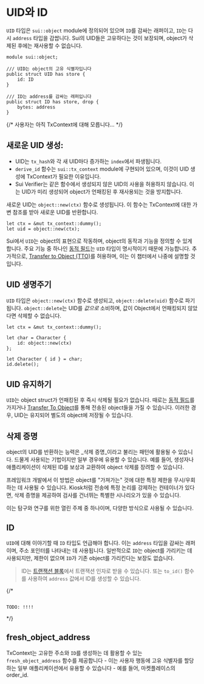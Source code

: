 # UID와 ID

`UID` 타입은 `sui::object` module에 정의되어 있으며 `ID`를 감싸는 래퍼이고,
`ID`는 다시 `address` 타입을 감쌉니다. Sui의 UID들은 고유하다는 것이 보장되며,
object가 삭제된 후에는 재사용할 수 없습니다.

```move
module sui::object;

/// UID는 object의 고유 식별자입니다
public struct UID has store {
    id: ID
}

/// ID는 address를 감싸는 래퍼입니다
public struct ID has store, drop {
    bytes: address
}
```

{/* 사용자는 아직 TxContext에 대해 모릅니다... */}

## 새로운 UID 생성:

- UID는 `tx_hash`와 각 새 UID마다 증가하는 `index`에서 파생됩니다.
- `derive_id` 함수는 `sui::tx_context` module에 구현되어 있으며, 이것이 UID 생성에
  TxContext가 필요한 이유입니다.
- Sui Verifier는 같은 함수에서 생성되지 않은 UID의 사용을 허용하지 않습니다. 이는
  UID가 미리 생성되어 object가 언패킹된 후 재사용되는 것을 방지합니다.

새로운 UID는 `object::new(ctx)` 함수로 생성됩니다. 이 함수는 TxContext에 대한 가변 참조를
받아 새로운 UID를 반환합니다.

```move
let ctx = &mut tx_context::dummy();
let uid = object::new(ctx);
```

Sui에서 `UID`는 object의 표현으로 작동하며, object의 동작과 기능을 정의할 수
있게 합니다. 주요 기능 중 하나인 [동적 필드](./../programmability/dynamic-fields)는
`UID` 타입이 명시적이기 때문에 가능합니다. 추가적으로,
[Transfer to Object (TTO)](https://docs.sui.io/concepts/transfers/transfer-to-object)를 허용하며,
이는 이 챕터에서 나중에 설명할 것입니다.

## UID 생명주기

`UID` 타입은 `object::new(ctx)` 함수로 생성되고, `object::delete(uid)` 함수로
파기됩니다. `object::delete`는 UID를 _값으로_ 소비하며, 값이 Object에서
언패킹되지 않았다면 삭제할 수 없습니다.

```move
let ctx = &mut tx_context::dummy();

let char = Character {
    id: object::new(ctx)
};

let Character { id } = char;
id.delete();
```

## UID 유지하기

`UID`는 object struct가 언패킹된 후 즉시 삭제될 필요가 없습니다. 때로는
[동적 필드](./../programmability/dynamic-fields)를 가지거나
[Transfer To Object](./transfer-to-object)를 통해 전송된 object들을 가질 수 있습니다.
이러한 경우, UID는 유지되어 별도의 object에 저장될 수 있습니다.

## 삭제 증명

object의 UID를 반환하는 능력은 _삭제 증명_이라고 불리는 패턴에 활용될 수 있습니다.
드물게 사용되는 기법이지만 일부 경우에 유용할 수 있습니다. 예를 들어, 생성자나
애플리케이션이 삭제된 ID를 보상과 교환하여 object 삭제를 장려할 수 있습니다.

프레임워크 개발에서 이 방법은 object를 "가져가는" 것에 대한 특정 제한을 무시/우회하는 데
사용될 수 있습니다. Kiosk처럼 전송에 특정 논리를 강제하는 컨테이너가 있다면,
삭제 증명을 제공하여 검사를 건너뛰는 특별한 시나리오가 있을 수 있습니다.

이는 탐구와 연구를 위한 열린 주제 중 하나이며, 다양한 방식으로 사용될 수 있습니다.

## ID

`UID`에 대해 이야기할 때 `ID` 타입도 언급해야 합니다. 이는 `address`
타입을 감싸는 래퍼이며, 주소 포인터를 나타내는 데 사용됩니다. 일반적으로 `ID`는 object를
가리키는 데 사용되지만, 제한이 없으며 `ID`가 기존 object를 가리킨다는 보장도 없습니다.

> ID는 [트랜잭션 블록](./../concepts/what-is-a-transaction)에서 트랜잭션 인자로
> 받을 수 있습니다. 또는 `to_id()` 함수를 사용하여 `address` 값에서
> ID를 생성할 수 있습니다.

{/*
```move

TODO: !!!!

```
*/}

## fresh_object_address

TxContext는 고유한 주소와 `ID`를 생성하는 데 활용할 수 있는 `fresh_object_address`
함수를 제공합니다 - 이는 사용자 행동에 고유 식별자를 할당하는 일부 애플리케이션에서
유용할 수 있습니다 - 예를 들어, 마켓플레이스의 order_id.
